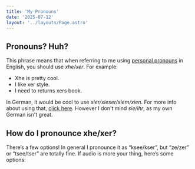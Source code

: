 ```yaml
---
title: 'My Pronouns'
date: '2025-07-12'
layout: '../layouts/Page.astro'
---
```



## Pronouns? Huh?

This phrase means that when referring to me using [personal pronouns](https://www.oxforddictionaries.com/us/definition/american_english/personal-pronoun) in English, you should use _xhe/xer_. For example:

- Xhe is pretty cool.
- I like xer style.
- I need to returns xers book.

In German, it would be cool to use _xier/xieser/xiem/xien_. For more info about using that, [click here](https://nibi.space/pronomen#xier). However I don't mind _sie/ihr_, as my own German isn't great.

## How do I pronounce xhe/xer?

There’s a few options! In general I pronounce it as “ksee/kser”, but “ze/zer” or “tsee/tser” are totally fine. If audio is more your thing, here’s some options:

<Audio src="/audio/ksee-kser.mp3" caption="ksee/kser" />

<Audio src="/audio/see-ser.mp3" caption="see/ser" />

<Audio src="/audio/ze-zir.mp3" caption="ze-zir" />

Regardless, there is no one correct way. The most important thing to me is that people try!

## Where did “xhe/xer” come from?

My pronouns are known as [neo-pronouns](https://www.mypronouns.org/neopronouns) with _neo_ meaning _new_. Despite being relatively new, they still [go fairly far back](https://en.wikipedia.org/wiki/Gender_neutrality_in_languages_with_gendered_third-person_pronouns#Historical,_regional,_and_proposed_gender-neutral_singular_pronouns) in the English language!

Specifically, for _xhe/xer_, I made it up! Yes, that seems a bit odd, but it also are words that resonates deeply with me.

## Why not she or he?

Because I’m neither a woman nor a man, instead, I am [nonbinary](https://www.oxforddictionaries.com/us/definition/american_english/nonbinary). Everyone who identifies as nonbinary is different, but for me, this means I don’t have a male or female [gender identity](https://www.oxforddictionaries.com/us/definition/american_english/gender-identity).

I am also not they, as those pronouns do not feel accurate to my internal sense of self. Not all non-binary people use singular they!

## Why are you telling me this?

Most people are uncomfortable when someone refers to them with the wrong pronoun or address, and I’m no different. Not only that, but most people are embarrassed and upset if they [misgender](https://www.oxforddictionaries.com/us/definition/american_english/misgender) someone since it’s considered rude. Since I have a unique gender that isn’t immediately obvious, it’s easier for everyone if I tell people which pronoun I prefer.

## Using xhe/xer to refer to you is difficult/confusing/annoying. Can I do something else?

I find several polite activities difficult, confusing, or annoying as well, so I can sympathize. But using anything other than _xhe/xer_ to refer to me is going to make me uncomfortable and not want to interact with you.

**Please, under any circumstance, do not refer to me using he/him.**

## My language doesn’t have this pronoun. What do I do?

Unfortunately, not all languages allow for non-binary identities. In this situation, I would prefer you to err on the side of feminine pronouns. However, if you can, please use a non-gendered pronoun for me, and use my correct pronouns when speaking about me in English.

**Regardless of your language, please do not refer to me using he/him.**

## What if I mess up?

That’s okay! Everyone (and I do mean everyone, including my fellow nonbinary friends) takes time to learn and adjust. All I ask is that you try – and if you use the wrong pronoun, just repeat the sentence correctly and go on. I know you aren’t mean and just made a mistake. To err is human, after all.

## Where should I go to learn more about this stuff?

I linked to a few things further up, but here are some more resources:

[Rooster Tails: Queer 101](https://www.roostertailscomic.com/comic/queer-101-third-edition/)
A long, detailed, friendly comic guide to the basics of nonbinary sexuality, sex, and gender.

[Robot Hugs: Pronoun Etiquette](https://www.robot-hugs.com/pronoun-etiquette/)
A short comic guide to the basics of pronoun etiquette.
